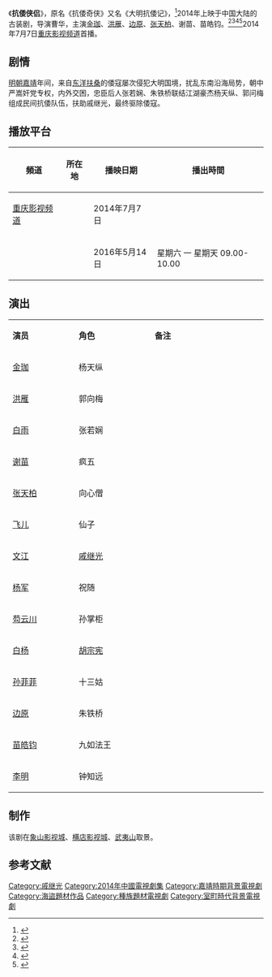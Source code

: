 {{电视节目信息框
| 名称 = 抗倭侠侣
| 别名 = 抗倭奇侠<br>大明抗倭记
| 英文名称 = <!-- ''{{lang|en| }}''  -->
| 图片 = Kangwo Xialv poster.jpg
| 图说 = 海报
| 分类 = 古装剧
| 原创者 = 
| 导演 = 曹华
| 监制 = 
| 出品人 = 
| 编剧 = 赵舒亚
| 制作人 = 
| 摄影 = 
| 演出 = [[金珈|金珈]]<br>[[洪雁|洪雁]]<br>[[边原|边原]]<br>[[张天柏|张天柏]]<br>[[谢苗|谢苗]]<br>[[苗海忠|苗皓钧]]
| 配音 = 
| 旁白 = 
| 主题曲 = 
| 片尾曲 = 
| 插曲 = 
| 地区 = {{CHNML}}
| 语言 = 普通话
| 集数 = 30集
| 每集长 = 45分钟
| 制作公司 = 北京热麦国际传媒有限公司
| 首播地区 = {{CHNML}}
| 电视网 = [[重庆电视台|重庆影视频道]]
| 开始 = 2014年7月7日
| 结束 = 7月
| 先于 = 
| 后于 = 
| 相关剧集 = 
| 官方网站 = 
}}
《'''抗倭侠侣'''》，原名《抗倭奇侠》又名《大明抗倭记》，<ref>{{cite web|title=《抗倭奇俠》更名為《抗倭俠侶》|url=http://culture.people.com.cn/BIG5/n/2013/0901/c172318-22763403.html|accessdate=2014-09-28|date=2013-09-01|work=人民网|archive-url=https://web.archive.org/web/20160304112930/http://culture.people.com.cn/BIG5/n/2013/0901/c172318-22763403.html|archive-date=2016-03-04|dead-url=no}}</ref>2014年上映于中国大陆的古装剧，导演曹华，主演[[金珈|金珈]]、[[洪雁|洪雁]]、[[边原|边原]]、[[张天柏|张天柏]]、谢苗、苗皓钧。<ref>{{cite web|title=《抗倭侠侣》边原：努力做会摄影的好演员|url=http://ent.sina.com.cn/v/m/2014-07-29/17144183009.shtml|accessdate=2014-09-28|date=2014-07-29|work=新浪|archive-url=https://web.archive.org/web/20190821220421/http://ent.sina.com.cn/v/m/2014-07-29/17144183009.shtml|archive-date=2019-08-21|dead-url=no}}</ref><ref>{{cite web|title=象山拍摄的《抗倭侠侣》将首播|url=http://sports.163.com/14/0712/01/A0TRDNT50005227R.html|accessdate=2014-09-28|date=2014-07-12|work=网易|archive-url=https://web.archive.org/web/20141006115325/http://sports.163.com/14/0712/01/A0TRDNT50005227R.html|archive-date=2014-10-06|dead-url=yes}}</ref><ref>{{cite web|title=《抗倭侠侣》深圳热播 边原上演古装版“潜伏”|url=http://ent.163.com/14/0715/16/A176UJ3O00031GVS.html|accessdate=2014-09-28|date=2014-07-15|work=网易|archive-url=https://web.archive.org/web/20190818094343/http://ent.163.com/14/0715/16/A176UJ3O00031GVS.html|archive-date=2019-08-18|dead-url=no}}</ref><ref>{{cite web|title=《抗倭侠侣》洪雁不介意被指像马苏|url=http://ent.sina.com.cn/v/m/2013-09-20/11564012090.shtml|accessdate=2014-09-28|date=2013-09-20|work=新浪|archive-url=https://web.archive.org/web/20190825152503/http://ent.sina.com.cn/v/m/2013-09-20/11564012090.shtml|archive-date=2019-08-25|dead-url=no}}</ref>2014年7月7日[[重庆广播电视总台|重庆影视频道]]首播。

==剧情==
[[明朝|明朝]][[嘉靖|嘉靖]]年间，来自[[日本|东洋扶桑]]的倭寇屡次侵犯大明国境，扰乱东南沿海局势，朝中严嵩奸党专权，内外交困，忠臣后人张若娴、朱铁桥联结江湖豪杰杨天纵、郭问梅组成民间抗倭队伍，扶助戚继光，最终驱除倭寇。

==播放平台==
{| class="wikitable" style="text-align:left"
|- 
!頻道||所在地||播映日期||播出時間
|-
|[[重庆广播电视总台|重庆影视频道]]||{{CHNML}}||2014年7月7日|| 
|-
|{{link-th|CHANNEL8|ช่อง 8 (โทรทัศน์)}}||{{THA}}||2016年5月14日||星期六 一 星期天 09.00-10.00
|}

== 演出 ==
{|class="wikitable" width="20%"
|- style="background:cornflowerblue; color:white" align=center
|style="width:5%"|'''演员'''||style="width:6%"|'''角色'''||style="width:9%"|'''备注'''
|-
| [[金珈|金珈]] || 杨天纵 || 
|-
| [[洪雁|洪雁]] || 郭向梅 || 
|- 
| [[白雨|白雨]] || 张若娴 || 
|- 
| [[谢苗|谢苗]] || 疯五  || 
|-
| [[张天柏|张天柏]] || 向心僧 || 
|-
| [[飞儿|飞儿]] || 仙子 || 
|-
| [[文江|文江]] || [[戚继光|戚继光]] || 
|-
| [[杨军|杨军]] || 祝随 || 
|- 
| [[芶云川|芶云川]] || 孙掌柜 ||   
|- 
| [[白杨|白杨]] || [[胡宗宪|胡宗宪]] || 
|-
| [[孙菲菲|孙菲菲]] || 十三姑 || 
|-
| [[边原|边原]] || 朱铁桥 || 
|-
| [[苗海忠|苗皓钧]] || 九如法王 || 
|-
| [[李明|李明]] ||钟知远 || 
|}

==制作==
该剧在[[象山影视城|象山影视城]]、[[横店影视城|横店影视城]]、[[武夷山脉|武夷山]]取景。

==参考文献==
{{reflist}}

{{2014年中國大陸古裝/民初電視劇}}
{{DEFAULTSORT:Kang抗倭侠侣}}
[[Category:戚继光|Category:戚继光]]
[[Category:2014年中國電視劇集|Category:2014年中國電視劇集]]
[[Category:嘉靖時期背景電視劇|Category:嘉靖時期背景電視劇]]
[[Category:海盜題材作品|Category:海盜題材作品]]
[[Category:種族題材電視劇|Category:種族題材電視劇]]
[[Category:室町時代背景電視劇|Category:室町時代背景電視劇]]